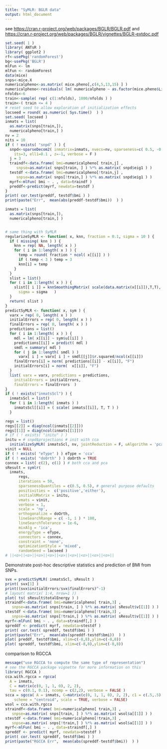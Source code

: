 ```yaml
---
title: "SyMLR: BGLR data"
output: html_document
---
```


see [https://cran.r-project.org/web/packages/BGLR/BGLR.pdf](https://cran.r-project.org/web/packages/BGLR/BGLR.pdf) and [https://cran.r-project.org/web/packages/BGLR/vignettes/BGLR-extdoc.pdf](https://cran.r-project.org/web/packages/BGLR/vignettes/BGLR-extdoc.pdf)


```r
set.seed( 1 )
library( ANTsR )
library( ggplot2 )
rf<-usePkg('randomForest')
bg<-usePkg('BGLR')
mlFun <- lm
mlFun <- randomForest
data(mice)
snps<-mice.X
numericalpheno<-as.matrix( mice.pheno[,c(4,5,13,15) ] )
numericalpheno<-residuals( lm( numericalpheno ~ as.factor(mice.pheno$Litter) ) )
nfolds<-6
train<-sample( rep( c(1:nfolds), 1800/nfolds ) )
train<-( train <= 4 )
# reset seed to allow exploration of initialization effects
locseed = round( as.numeric( Sys.time()  ) )
set.seed( locseed )
inmats = list(
  as.matrix(snps[train,]),
  numericalpheno[train,] )
nv = 2
nits = 10
if ( ! exists( "snpd" ) ) {
  snpd<-sparseDecom2( inmatrix=inmats, nvecs=nv, sparseness=c( 0.5, -0.5 ),
    its=3, ell1=0.1 , z=-1, verbose = F )
  j = 3
  traindf<-data.frame( bmi=numericalpheno[ train,j] ,
     snpse=as.matrix( snps[train, ] ) %*% as.matrix( snpd$eig1 ) )
  testdf <-data.frame( bmi=numericalpheno[!train,j] ,
     snpse=as.matrix( snps[!train,] ) %*% as.matrix( snpd$eig1 ) )
  myrf<-mlFun( bmi ~ . , data=traindf )
  preddf<-predict(myrf, newdata=testdf )
}
print( cor.test(preddf, testdf$bmi ) )
print(paste("Err",  mean(abs(preddf-testdf$bmi))  ) )

inmats = list(
  as.matrix(snps[train,]),
  numericalpheno[train,] )


# same thing with SyMLR
regularizeSyMLR <- function( x, knn, fraction = 0.1, sigma = 10 ) {
  if ( missing( knn ) ) {
    knn = rep( NA, length( x ) )
    for ( i in 1:length( x ) ) {
      temp = round( fraction * ncol( x[[i]] ) )
      if ( temp < 3 ) temp = 3
      knn[i] = temp
    }
  }
  slist = list()
  for ( i in 1:length( x ) ) {
    slist[[ i ]] = knnSmoothingMatrix( scale(data.matrix(x[[i]]),T,T), k = knn[i],
      sigma = sigma   )
  }
  return( slist )
}
predictSyMLR <- function( x, sym ) {
  varx = rep( 0, length( x ) )
  initialErrors = rep( 0, length( x ) )
  finalErrors = rep( 0, length( x ) )
  predictions = list()
  for ( i in 1:length( x ) ) {
    mdl = lm( x[[i]] ~ sym$u[[i]] )
    predictions[[i]] = predict( mdl )
    smdl = summary( mdl )
    for ( j in 1:length( smdl ) )
      varx[ i ] = varx[ i ] + smdl[[j]]$r.squared/ncol(x[[i]])
    finalErrors[i] = norm( predictions[[i]] - x[[i]], "F")
    initialErrors[i] = norm(  x[[i]], "F")
  }
  list( varx = varx, predictions = predictions,
    initialErrors = initialErrors,
    finalErrors = finalErrors  )
}
if ( ! exists("inmatsScl") ) {
  inmatsScl = list()
  for ( i in 1:length( inmats ) )
    inmatsScl[[i]] = ( scale( inmats[[i]], T, T ) )
  }

regs = list()
regs[[2]] = diag(ncol(inmats[[2]]))
regs[[1]] = diag(ncol(inmats[[1]]))
# if ( ! exists( "initu" ) )
initu = # snpd$projections # init with cca
  initializeSyMLR( inmatsScl, nv, jointReduction = F, uAlgorithm = 'pca' )
vinit = NULL
if ( ! exists( "eType" ) ) eType = 'cca'
if ( ! exists( "doOrth" ) ) doOrth = TRUE
connex = list( c(2), c(1) ) # both cca and pca
sResult = symlr(
  inmats,
      regs,
      iterations = 50,
      sparsenessQuantiles = c(0.5, 0.5), # general purpose defaults
      positivities =  c('positive','either'),
      initialUMatrix = initu,
      vmats = vinit,
      verbose = 1,
      scale = 'np',
      orthogonalize = doOrth,
      lineSearchRange = c( -1, 1 ) * 100,
      lineSearchTolerance = 1e-6,
      mixAlg = 'ica',
      energyType = eType,
      connectors = connex,
      constraint = 'none',
      optimizationStyle = 'mixed',
      randomSeed = locseed )
# ||<o>||<o>||<o>||<o>||<o>||<o>||<o>||<o>||<o>||
```

Demonstrate post-hoc descriptive statistics and prediction of BMI
from SNPs.

```r
svx = predictSyMLR( inmatsScl, sResult )
print( svx[1] )
print((svx$initialErrors/svx$finalErrors)^-1)
# layout( matrix( 1:4, nrow=1 ))
plot( ts( sResult$totalEnergy ) )
straindf<-data.frame( bmi=numericalpheno[ train,3] ,
   snpse=as.matrix( snps[train, ] ) %*% as.matrix( sResult$v[[1]] ) )
stestdf <-data.frame( bmi=numericalpheno[!train,3] ,
   snpse=as.matrix( snps[!train,] ) %*% as.matrix( sResult$v[[1]] ) )
myrf<-mlFun( bmi ~ . , data=straindf[,] )
spreddf <- predict( myrf, newdata=stestdf )
print( cor.test( spreddf, testdf$bmi ) )
print(paste("Err",  mean(abs(spreddf-testdf$bmi))  ) )
plot( preddf, testdf$bmi, xlim=c(-8,8),ylim=c(-8,8))
plot( spreddf, testdf$bmi, xlim=c(-8,8),ylim=c(-8,8))
```

comparison to RGCCA

```r
message("use RGCCA to compute the same type of representation")
# see the RGCCA package vignette for more information on this
library( RGCCA )
cca.with.rgcca = rgcca(
  A = inmats,
  C = matrix(c(0, 1, 1, 0), 2, 2),
  tau = c(0.1, 0.1), ncomp = c(2,2), verbose = FALSE )
scca = sgcca( A = inmats, C=matrix(c(0, 1, 1, 0), 2, 2), c1 = c(.5,.5), ncomp = c(2, 2),
    scheme = "centroid", scale = TRUE, verbose = FALSE)
wsol = cca.with.rgcca
straindf<-data.frame( bmi=numericalpheno[ train,3] ,
   snpse=as.matrix( snps[train, ] ) %*% as.matrix( wsol$a[[1]] ) )
stestdf <-data.frame( bmi=numericalpheno[!train,3] ,
   snpse=as.matrix( snps[!train,] ) %*% as.matrix( wsol$a[[1]] ) )
myrf<-mlFun( bmi ~ . , data=straindf[,] )
spreddf <- predict( myrf, newdata=stestdf )
print( cor.test( spreddf, testdf$bmi ) )
print(paste("RGCCA Err",  mean(abs(spreddf-testdf$bmi))  ) )
```
